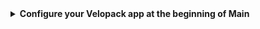 <FancyStep step={props.step}>
    <details>
        <summary>
            <strong>Configure your Velopack app at the beginning of Main</strong>
        </summary>

        Velopack needs to be able to bootstrap your application and handle updates. You can do this by calling `VelopackApp.Build().Run()` at the start of your `Main` method.

        ```csharp
        static void Main(string[] args)
        {
            VelopackApp.Build().Run();
            // ... your other startup code below
        }
        ```
    </details>
</FancyStep>
